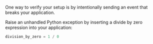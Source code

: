 One way to verify your setup is by intentionally sending an event that breaks your application.

Raise an unhandled Python exception by inserting a divide by zero expression
into your application:

```py
division_by_zero = 1 / 0
```
